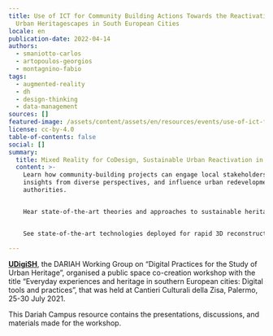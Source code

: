 ```yaml
---
title: Use of ICT for Community Building Actions Towards the Reactivation of
  Urban Heritagescapes in South European Cities
locale: en
publication-date: 2022-04-14
authors:
  - smaniotto-carlos
  - artopoulos-georgios
  - montagnino-fabio
tags:
  - augmented-reality
  - dh
  - design-thinking
  - data-management
sources: []
featured-image: /assets/content/assets/en/resources/events/use-of-ict-for-community-building-actions-towards-the-reactivation-of-urban-heritagescapes-in-south-european-cities/image.png
license: cc-by-4.0
table-of-contents: false
social: []
summary:
  title: Mixed Reality for CoDesign, Sustainable Urban Reactivation in Historic Cities
  content: >-
    Learn how community-building projects can engage local stakeholders, pull
    insights from diverse perspectives, and influence urban redevelopment
    authorities.


    Hear state-of-the-art theories and approaches to sustainable heritage, with reflections from experienced architects, academics, and urban thinkers. Identify critical issues of urban gentrification, place-making, and the pressures faced by historic urban neighbourhoods in Southern Europe.


    See state-of-the-art technologies deployed for rapid 3D reconstruction, documentation, and urban co-design with non-experts. We specifically explore augmented reality as a possible solution to scalable public outreach.

---
```


**[UDigiSH](https://www.dariah.eu/activities/working-groups/digital-practices-for-the-study-of-urban-heritage/)**, the DARIAH Working Group on “Digital Practices for the Study of Urban Heritage”, organised a public space co-creation workshop with the title “Everyday experiences and heritage in southern European cities: Digital tools and practices”, that was held at Cantieri Culturali della Zisa, Palermo, 25-30 July 2021.

This Dariah Campus resource contains the presentations, discussions, and materials made for the workshop.
